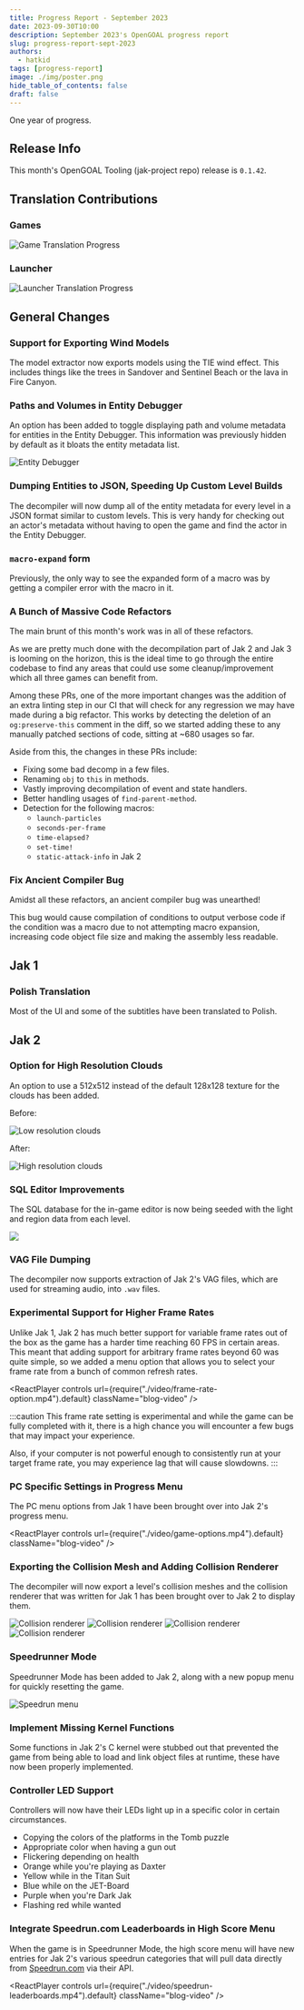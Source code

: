 ```yaml
---
title: Progress Report - September 2023
date: 2023-09-30T10:00
description: September 2023's OpenGOAL progress report
slug: progress-report-sept-2023
authors:
  - hatkid
tags: [progress-report]
image: ./img/poster.png
hide_table_of_contents: false
draft: false
---
```


<head>
  <meta name="twitter:card" content="summary_large_image" />
</head>

One year of progress.

<!--truncate-->

## Release Info

This month's OpenGOAL Tooling (jak-project repo) release is `0.1.42`.

<div className="row markdownMarginBottom">
  <div className="col col--6">
    <LauncherDownloadLink/>
  </div>
</div>

## Translation Contributions

### Games

![Game Translation Progress](img/game-translation.png)

### Launcher

![Launcher Translation Progress](img/launcher-translation.png)

## General Changes

### Support for Exporting Wind Models <PRLink href="https://github.com/open-goal/jak-project/pull/2960"/>

The model extractor now exports models using the TIE wind effect. This includes things like the trees in Sandover and Sentinel Beach or the lava in Fire Canyon.

### Paths and Volumes in Entity Debugger <PRLink href="https://github.com/open-goal/jak-project/pull/2942"/>

An option has been added to toggle displaying path and volume metadata for entities in the Entity Debugger. This information was previously hidden by default as it bloats the entity metadata list.

![Entity Debugger](img/entity-debug.png)

### Dumping Entities to JSON, Speeding Up Custom Level Builds <PRLink href="https://github.com/open-goal/jak-project/pull/2973"/>

The decompiler will now dump all of the entity metadata for every level in a JSON format similar to custom levels. This is very handy for checking out an actor's metadata without having to open the game and find the actor in the Entity Debugger.

### `macro-expand` form <PRLink href="https://github.com/open-goal/jak-project/pull/3000"/>

Previously, the only way to see the expanded form of a macro was by getting a compiler error with the macro in it.

### A Bunch of Massive Code Refactors <PRLink href="https://github.com/open-goal/jak-project/pull/2974"/> <PRLink href="https://github.com/open-goal/jak-project/pull/2987"/> <PRLink href="https://github.com/open-goal/jak-project/pull/2992"/> <PRLink href="https://github.com/open-goal/jak-project/pull/2995"/> <PRLink href="https://github.com/open-goal/jak-project/pull/2996"/> <PRLink href="https://github.com/open-goal/jak-project/pull/3001"/> <PRLink href="https://github.com/open-goal/jak-project/pull/3008"/> <PRLink href="https://github.com/open-goal/jak-project/pull/3014"/> <PRLink href="https://github.com/open-goal/jak-project/pull/3026"/> <PRLink href="https://github.com/open-goal/jak-project/pull/3018"/> <PRLink href="https://github.com/open-goal/jak-project/pull/3031"/>

The main brunt of this month's work was in all of these refactors.

As we are pretty much done with the decompilation part of Jak 2 and Jak 3 is looming on the horizon, this is the ideal time to go through the entire codebase to find any areas that could use some cleanup/improvement which all three games can benefit from.

Among these PRs, one of the more important changes was the addition of an extra linting step in our CI that will check for any regression we may have made during a big refactor. This works by detecting the deletion of an `og:preserve-this` comment in the diff, so we started adding these to any manually patched sections of code, sitting at ~680 usages so far.

Aside from this, the changes in these PRs include:

- Fixing some bad decomp in a few files.
- Renaming `obj` to `this` in methods.
- Vastly improving decompilation of event and state handlers.
- Better handling usages of `find-parent-method`.
- Detection for the following macros:
  - `launch-particles`
  - `seconds-per-frame`
  - `time-elapsed?`
  - `set-time!`
  - `static-attack-info` in Jak 2

### Fix Ancient Compiler Bug <PRLink href="https://github.com/open-goal/jak-project/pull/3030"/>

Amidst all these refactors, an ancient compiler bug was unearthed!

This bug would cause compilation of conditions to output verbose code if the condition was a macro due to not attempting macro expansion, increasing code object file size and making the assembly less readable.

## Jak 1

### Polish Translation <PRLink href="https://github.com/open-goal/jak-project/pull/2961"/>

Most of the UI and some of the subtitles have been translated to Polish.

## Jak 2

### Option for High Resolution Clouds <PRLink href="https://github.com/open-goal/jak-project/pull/2951"/>

An option to use a 512x512 instead of the default 128x128 texture for the clouds has been added.

Before:

![Low resolution clouds](img/clouds-lowres.png)

After:

![High resolution clouds](img/clouds-hires.png)

### SQL Editor Improvements <PRLink href="https://github.com/open-goal/jak-project/pull/2954"/>

The SQL database for the in-game editor is now being seeded with the light and region data from each level.

![](img/sql-editor.png)

### VAG File Dumping <PRLink href="https://github.com/open-goal/jak-project/pull/2969"/>

The decompiler now supports extraction of Jak 2's VAG files, which are used for streaming audio, into `.wav` files.

### Experimental Support for Higher Frame Rates <PRLink href="https://github.com/open-goal/jak-project/pull/2962"/>

Unlike Jak 1, Jak 2 has much better support for variable frame rates out of the box as the game has a harder time reaching 60 FPS in certain areas.
This meant that adding support for arbitrary frame rates beyond 60 was quite simple, so we added a menu option that allows you to select your frame rate from a bunch of common refresh rates.

<ReactPlayer
  controls
  url={require("./video/frame-rate-option.mp4").default}
  className="blog-video"
/>

:::caution
This frame rate setting is experimental and while the game can be fully completed with it, there is a high chance you will encounter a few bugs that may impact your experience.

Also, if your computer is not powerful enough to consistently run at your target frame rate, you may experience lag that will cause slowdowns.
:::

### PC Specific Settings in Progress Menu <PRLink href="https://github.com/open-goal/jak-project/pull/2968"/> <PRLink href="https://github.com/open-goal/jak-project/pull/3003"/>

The PC menu options from Jak 1 have been brought over into Jak 2's progress menu.

<ReactPlayer
  controls
  url={require("./video/game-options.mp4").default}
  className="blog-video"
/>

### Exporting the Collision Mesh and Adding Collision Renderer <PRLink href="https://github.com/open-goal/jak-project/pull/2977"/> <PRLink href="https://github.com/open-goal/jak-project/pull/3010"/>

The decompiler will now export a level's collision meshes and the collision renderer that was written for Jak 1 has been brought over to Jak 2 to display them.

![Collision renderer](img/collision-renderer0.png)
![Collision renderer](img/collision-renderer1.png)
![Collision renderer](img/collision-renderer2.png)
![Collision renderer](img/collision-renderer3.png)

### Speedrunner Mode <PRLink href="https://github.com/open-goal/jak-project/pull/2976"/>

Speedrunner Mode has been added to Jak 2, along with a new popup menu for quickly resetting the game.

![Speedrun menu](img/speedrun-menu.png)

### Implement Missing Kernel Functions <PRLink href="https://github.com/open-goal/jak-project/pull/3005"/>

Some functions in Jak 2's C kernel were stubbed out that prevented the game from being able to load and link object files at runtime, these have now been properly implemented.

### Controller LED Support <PRLink href="https://github.com/open-goal/jak-project/pull/3035"/>

Controllers will now have their LEDs light up in a specific color in certain circumstances.

- Copying the colors of the platforms in the Tomb puzzle
- Appropriate color when having a gun out
- Flickering depending on health
- Orange while you're playing as Daxter
- Yellow while in the Titan Suit
- Blue while on the JET-Board
- Purple when you're Dark Jak
- Flashing red while wanted

### Integrate Speedrun.com Leaderboards in High Score Menu <PRLink href="https://github.com/open-goal/jak-project/pull/3037"/>

When the game is in Speedrunner Mode, the high score menu will have new entries for Jak 2's various speedrun categories that will pull data directly from [Speedrun.com](https://www.speedrun.com/jak2) via their API.

<ReactPlayer
  controls
  url={require("./video/speedrun-leaderboards.mp4").default}
  className="blog-video"
/>
